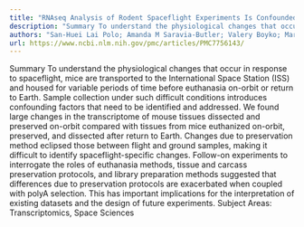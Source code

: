 ```yaml
---
title: "RNAseq Analysis of Rodent Spaceflight Experiments Is Confounded by Sample Collection Techniques"
description: "Summary To understand the physiological changes that occur in response to spaceflight, mice are transported to the International Space Station (ISS) and housed for variable periods of time before euth..."
authors: "San-Huei Lai Polo; Amanda M Saravia-Butler; Valery Boyko; Marie T Dinh; Yi-Chun Chen; Homer Fogle; Sigrid S Reinsch; Shayoni Ray; Kaushik Chakravarty; Oana Marcu; Rick B Chen; Sylvain V Costes; Jonathan M Galazka"
url: https://www.ncbi.nlm.nih.gov/pmc/articles/PMC7756143/
---
```


Summary To understand the physiological changes that occur in response to spaceflight, mice are transported to the International Space Station (ISS) and housed for variable periods of time before euthanasia on-orbit or return to Earth. Sample collection under such difficult conditions introduces confounding factors that need to be identified and addressed. We found large changes in the transcriptome of mouse tissues dissected and preserved on-orbit compared with tissues from mice euthanized on-orbit, preserved, and dissected after return to Earth. Changes due to preservation method eclipsed those between flight and ground samples, making it difficult to identify spaceflight-specific changes. Follow-on experiments to interrogate the roles of euthanasia methods, tissue and carcass preservation protocols, and library preparation methods suggested that differences due to preservation protocols are exacerbated when coupled with polyA selection. This has important implications for the interpretation of existing datasets and the design of future experiments. Subject Areas: Transcriptomics, Space Sciences
